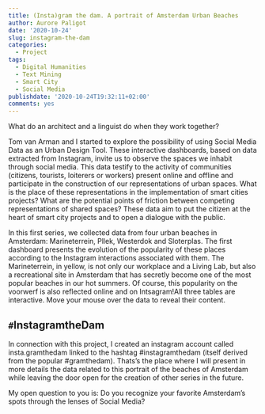 ```yaml
---
title: (Insta)gram the dam. A portrait of Amsterdam Urban Beaches
author: Aurore Paligot
date: '2020-10-24'
slug: instagram-the-dam
categories:
  - Project
tags:
  - Digital Humanities
  - Text Mining
  - Smart City
  - Social Media
publishdate: '2020-10-24T19:32:11+02:00'
comments: yes
---
```

What do an architect and a linguist do when they work together? 

Tom van Arman and I started to explore the possibility of using Social Media Data as an Urban Design Tool. These interactive dashboards, based on data extracted from Instagram, invite us to observe the spaces we inhabit through social media. This data testify to the activity of communities (citizens, tourists, loiterers or workers) present online and offline and participate in the construction of our representations of urban spaces. What is the place of these representations in the implementation of smart cities projects? What are the potential points of friction between competing representations of shared spaces? These data aim to put the citizen at the heart of smart city projects and to open a dialogue with the public.

In this first series, we collected data from four urban beaches in Amsterdam: Marineterrein, Pllek, Westerdok and Sloterplas. The first dashboard presents the evolution of the popularity of these places according to the Instagram interactions associated with them. The Marineterrein, in yellow, is not only our workplace and a Living Lab, but also a recreational site in Amsterdam that has secretly become one of the most popular beaches in our hot summers. Of course, this popularity on the voorwerf is also reflected online and on Intsagram!All three tables are interactive. Move your mouse over the data to reveal their content.

## `#`InstagramtheDam

In connection with this project, I created an instagram account called insta.gramthedam linked to the hashtag #instagramthedam (itself derived from the popular #gramthedam). Thats's the place where I will present in more details the data related to this portrait of the beaches of Amsterdam while leaving the door open for the creation of other series in the future.

My open question to you is: Do you recognize your favorite Amsterdam's spots through the lenses of Social Media?